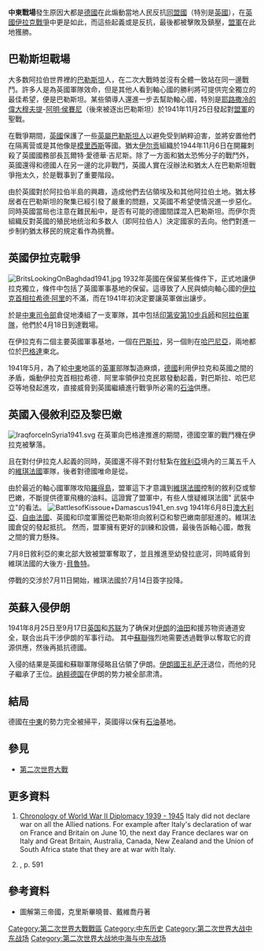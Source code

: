 {{Campaignbox Middle East Campaign}}
'''中東戰場'''發生原因大都是[[德國|德國]]在此煽動當地人民反抗[[同盟國|同盟國]]（特別是[[英國|英國]]），在[[英國伊拉克戰爭|英國伊拉克戰爭]]中更是如此，而這些起義或是反抗，最後都被擊敗及鎮壓，[[盟軍|盟軍]]在此地獲勝。

== 巴勒斯坦戰場 ==
{{main|巴勒斯坦戰區}}
大多数阿拉伯世界裡的[[巴勒斯坦|巴勒斯坦]]人，在二次大戰時並沒有全體一致站在同一邊戰鬥。許多人是為英國軍隊效命，但是其他人看到軸心國的勝利將可提供完全獨立的最佳希望，便是巴勒斯坦。某些領導人還進一步去幫助軸心國，特別是[[耶路撒冷的偉大穆夫提|耶路撒冷的偉大穆夫提]]-[[阿明·侯賽尼|阿明·侯賽尼]]（後來被逐出巴勒斯坦）於1941年11月25日發起對[[盟軍|盟軍]]的聖戰。

在戰爭期間，[[英國|英國]]保護了一些[[英屬巴勒斯坦人|英屬巴勒斯坦人]]以避免受到納粹迫害，並將安置他們在隔离营或是其他像是[[模里西斯|模里西斯]]等國。猶太[[伊尔贡|伊尔贡]]組織於1944年11月6日在開羅刺殺了英國國務部長瓦爾特·愛德華·吉尼斯。除了一方面和猶太恐怖分子的戰鬥外，英國還得和德國人在另一邊的北非戰鬥，英國人實在沒辦法和猶太人在巴勒斯坦戰爭拖太久，於是戰事到了重要階段。

由於英國對於阿拉伯半島的興趣，造成他們去佔領埃及和其他阿拉伯土地。猶太移居者在巴勒斯坦的聚集已經引發了嚴重的問題，又英國不希望使情況進一步惡化。同時英國當局也注意在難民船中，是否有可能的德國間諜混入巴勒斯坦。而伊尔贡組織反對英國的殖民地统治和多数人（即阿拉伯人）決定國家的去向。他們對進一步制約猶太移民的規定看作為挑釁。

== 英國伊拉克戰爭 ==
[[File:BritsLookingOnBaghdad1941.jpg|thumb]]
{{main|英國伊拉克戰爭}}
1932年英國在保留某些條件下，正式地讓伊拉克獨立，條件中包括了英國軍事基地的保留。這導致了人民與傾向軸心國的[[伊拉克首相|伊拉克首相]][[拉希德·阿里|拉希德·阿里]]的不滿，而在1941年初決定要讓英軍做出讓步。

於是[[中東司令部|中東司令部]]倉促地湊組了一支軍隊，其中包括[[印第安第10步兵師|印第安第10步兵師]]和[[阿拉伯軍隊|阿拉伯軍隊]]，他們於4月18日到達戰場。

在伊拉克有二個主要英國軍事基地，一個在[[巴斯拉|巴斯拉]]，另一個則在[[哈巴尼亞|哈巴尼亞]]，兩地都位於[[巴格達|巴格達]]東北。

1941年5月，為了給[[中東|中東]]地區的[[英軍|英軍]]部隊製造麻煩，[[德國|德國]]利用伊拉克和英國之間的矛盾，煽動伊拉克首相拉希德．阿里率領伊拉克民眾發動起義，對巴斯拉、哈巴尼亞等地發起進攻，直接威脅到英國繼續進行戰爭所必需的[[石油|石油]]供應。

== 英國入侵敘利亞及黎巴嫩 ==
[[File:IraqforceInSyria1941.svg|thumb]]
{{main|敘利亞及黎巴嫩戰場}}
在英軍向巴格達推進的期間，德國空軍的戰鬥機在伊拉克被擊落。

且在對付伊拉克人起義的同時，英國還不得不對付駐紮在[[敘利亞|敘利亞]]境內的三萬五千人的[[維琪法國|維琪法國]]軍隊，後者對德國唯命是從。

由於最近的軸心國軍隊攻陷[[羅得島|羅得島]]，盟軍這下才意識到[[維琪法國|維琪法國]]控制的敘利亞或黎巴嫩，不斷提供德軍飛機的油料。這證實了盟軍中，有些人懷疑維琪法國" 武裝中立"的看法。
[[File:BattlesofKissoue+Damascus1941_en.svg|thumb]]
1941年6月8日[[澳大利亞|澳大利亞]]、[[自由法國|自由法國]]、英國和印度軍團從巴勒斯坦向敘利亞和黎巴嫩南部挺進的。維琪法國倉促的發起抵抗。 然而，盟軍擁有更好的訓練和設備，最後告訴軸心國，敵我之間的實力懸殊。

7月8日敘利亞的東北部大致被盟軍奪取了，並且推進至幼發拉底河，同時威脅到維琪法國的大後方-[[貝魯特|貝魯特]]。

停戰的交涉於7月11日開始，維琪法國於7月14日簽字投降。

== 英蘇入侵伊朗 ==
{{main|英蘇入侵伊朗}}
1941年8月25日至9月17日[[英国|英国]]和[[苏联|苏联]]为了确保对[[伊朗|伊朗]]的[[油田|油田]]和援苏物资通道安全，联合出兵干涉伊朗的军事行动。
其中[[蘇聯|蘇聯]]強烈地需要透過戰爭以奪取它的資源供應，然後再抵抗德國。 

入侵的结果是英國和蘇聯軍隊侵略且佔領了伊朗。[[伊朗國王|伊朗國王]][[礼萨汗|礼萨汗]]退位，而他的兒子繼承了王位。[[纳粹德国|纳粹德国]]在伊朗的势力被全部肃清。

== 結局 ==
德國在[[中東|中東]]的勢力完全被掃平，英國得以保有[[石油|石油]]基地。

== 參見 ==
*[[第二次世界大戰|第二次世界大戰]]

==更多資料==
<div class="references-small">
# {{note|declared}} [http://worldatwar.net/timeline/other/diplomacy39-45.html Chronology of World War II Diplomacy 1939 - 1945]{{Wayback|url=http://worldatwar.net/timeline/other/diplomacy39-45.html |date=20170906195814 }} Italy did not declare war on all the Allied nations. For example after Italy's declaration of war on France and Britain on June 10, the next day France declares war on Italy and Great Britain, Australia, Canada, New Zealand and the Union of South Africa state that they are at war with Italy.
# {{note|declared}} {{cite book |author=Compton Mackenzie |authorlink= |title=Eastern Epic |location=London |date=1951 |publisher=Chatto & Windus|page=623 pages}}, p. 591
</div>

== 參考資料 ==
*圖解第三帝國，克里斯畢曉普、戴維喬丹著

{{第二次世界大戰}}

[[Category:第二次世界大戰戰區|Category:第二次世界大戰戰區]]
[[Category:中东历史|Category:中东历史]]
[[Category:第二次世界大战中东战场|Category:第二次世界大战中东战场]]
[[Category:第二次世界大战地中海与中东战场|Category:第二次世界大战地中海与中东战场]]